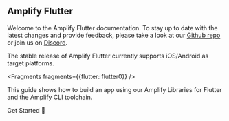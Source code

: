 ## Amplify Flutter

Welcome to the Amplify Flutter documentation. To stay up to date with the latest changes and provide feedback, please take a look at our [Github repo](https://github.com/aws-amplify/amplify-flutter) or join us on [Discord](https://discord.gg/jWVbPfC).

The stable release of Amplify Flutter currently supports iOS/Android as target platforms.


<Fragments fragments={{flutter: flutter0}} />

This guide shows how to build an app using our Amplify Libraries for Flutter and the Amplify CLI toolchain.

<InternalLinkButton href="/lib-v1/project-setup/prereq">
  <span slot="text">Get Started 🚀</span>
</InternalLinkButton>
